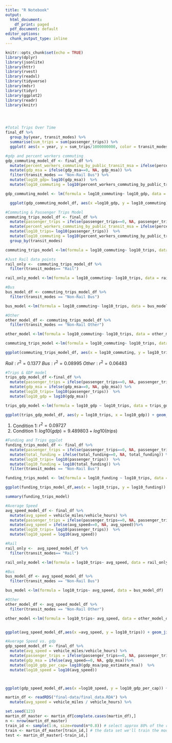 ```yaml
---
title: "R Notebook"
output:
  html_document:
    df_print: paged
  pdf_document: default
editor_options:
  chunk_output_type: inline
---
```

 

```r

knitr::opts_chunk$set(echo = TRUE)
library(dplyr)
library(jsonlite)
library(httr)
library(rvest)
library(readxl)
library(tidyverse)
library(mdsr)   
library(tidyr)
library(ggplot2)
library(readr)
library(knitr)




#Total Trips Over Time
final_df %>% 
  group_by(year, transit_modes) %>% 
  summarise(sum_trips = sum(passenger_trips)) %>% 
  ggplot( aes(x = year, y = sum_trips/1000000000, color = transit_modes)) +geom_point() + labs(x= "Year", y= "Total Trips (in Billions)")
```

```r
#gdp and percent workers commuting
gdp_commuting_model_df <- final_df %>% 
  mutate(percent_workers_commuting_by_public_transit_msa = ifelse(percent_workers_commuting_by_public_transit_msa==0, NA, percent_workers_commuting_by_public_transit_msa))%>%
  mutate(gdp_msa = ifelse(gdp_msa==0, NA, gdp_msa)) %>%
  filter(transit_modes == "Non-Rail Bus") %>% 
  mutate(log10_gdp= log10(gdp_msa))  %>% 
  mutate(log10_commuting = log10(percent_workers_commuting_by_public_transit_msa))

gdp_commuting_model <- lm(formula = log10_commuting~ log10_gdp, data = gdp_commuting_model_df)

  ggplot(gdp_commuting_model_df, aes(x =log10_gdp, y = log10_commuting)) +geom_jitter(alpha= .2) + labs(x= "GDP by City (Scaled by log 10)", y = " % Workers Commuting via Public Transit (Scaled log 10)" , title = "Relationship between GDP and Commuting by Public Transit") + geom_smooth(method = 'lm') 
```
  
```r
#Commuting & Passenger Trips Model 
commuting_trips_model_df <- final_df %>% 
  mutate(passenger_trips = ifelse(passenger_trips==0, NA, passenger_trips)) %>% 
  mutate(percent_workers_commuting_by_public_transit_msa = ifelse(percent_workers_commuting_by_public_transit_msa==0, NA, percent_workers_commuting_by_public_transit_msa))%>%
  mutate(log10_trips= log10(passenger_trips))  %>% 
  mutate(log10_commuting = log10(percent_workers_commuting_by_public_transit_msa)) %>% 
  group_by(transit_modes)

commuting_trips_model <-lm(formula = log10_commuting~ log10_trips, data = commuting_trips_model_df)

#Just Rail data points
rail_only <-  commuting_trips_model_df %>% 
  filter(transit_modes== "Rail")

rail_only_model <-lm(formula = log10_commuting~ log10_trips, data = rail_only)

#Bus
bus_model_df <- commuting_trips_model_df %>% 
  filter(transit_modes == "Non-Rail Bus")

bus_model <-lm(formula = log10_commuting~ log10_trips, data = bus_model_df)

#Other
other_model_df <- commuting_trips_model_df %>% 
  filter(transit_modes == "Non-Rail Other")

other_model <-lm(formula = log10_commuting~ log10_trips, data = other_model_df)

commuting_trips_model <-lm(formula = log10_commuting~ log10_trips, data = commuting_trips_model_df)

ggplot(commuting_trips_model_df, aes(x = log10_commuting, y = log10_trips)) + geom_jitter(alpha= .2)+ labs(x= "Percent Workers Commuting by Public Transit (scaled  log10)", y = "Passenger Trips (scaled to log10)", title="Relationship between Percent of Workers Commuting and Trips") + geom_smooth(method = 'lm', formula = y~x, se = FALSE) + facet_grid(.~transit_modes) 
```

$Rail: r^2 = 0.1377$
$Bus: r^2 = 0.08995$
$Other: r^2 = 0.06483$

```r
#Trips & GDP model
trips_gdp_model_df <-final_df %>% 
  mutate(passenger_trips = ifelse(passenger_trips==0, NA, passenger_trips)) %>% 
  mutate(gdp_msa = ifelse(gdp_msa==0, NA, gdp_msa)) %>% 
  mutate(log10_trips= log10(passenger_trips))  %>% 
  mutate(log10_gdp = log10(gdp_msa)) 

trips_gdp_model <-lm(formula = log10_gdp ~ log10_trips, data = trips_gdp_model_df)

ggplot(trips_gdp_model_df, aes(y = log10_trips, x = log10_gdp)) + geom_jitter(alpha= .2)+ labs(x= "Passenger Trips (scaled to log10)", y = "City GDP (scaled to log10)", title = "Trips and GDP ") + geom_smooth(method = 'lm', formula = y~x) 

```

1. Condition 1: $r^2 = 0.09727$
1. Condition 1: $log10(gdp) = 9.489803 + log10(trips)$

```r

#Funding and Trips ggplot
funding_trips_model_df <- final_df %>% 
  mutate(passenger_trips = ifelse(passenger_trips==0, NA, passenger_trips)) %>% 
  mutate(total_funding = ifelse(total_funding==0, NA, total_funding)) %>% 
  mutate(log10_trips= log10(passenger_trips))  %>% 
  mutate(log10_funding = log10(total_funding)) %>% 
  filter(transit_modes == "Non-Rail Bus")  

funding_trips_model <- lm(formula = log10_funding ~ log10_trips, data = funding_trips_model_df)

ggplot(funding_trips_model_df,aes(x = log10_trips, y = log10_funding)) + geom_jitter(alpha= .2)+ labs(x= "log10(Passenger Trips)", y = "log10(Total Funding)") + geom_smooth(method = 'lm', formula = y~x) 

summary(funding_trips_model)

```


```r
#Average Speed 
avg_speed_model_df <- final_df %>% 
  mutate(avg_speed = vehicle_miles/vehicle_hours) %>% 
  mutate(passenger_trips = ifelse(passenger_trips==0, NA, passenger_trips)) %>% 
  mutate(avg_speed = ifelse(avg_speed==0, NA, avg_speed))%>% 
  mutate(log10_trips= log10(passenger_trips))  %>% 
  mutate(log10_speed = log10(avg_speed))

#Rail
rail_only <-  avg_speed_model_df %>% 
  filter(transit_modes== "Rail")

rail_only_model <-lm(formula = log10_trips~ avg_speed, data = rail_only)

#Bus
bus_model_df <- avg_speed_model_df %>% 
  filter(transit_modes == "Non-Rail Bus")

bus_model <-lm(formula = log10_trips~ avg_speed, data = bus_model_df)

#Other
other_model_df <- avg_speed_model_df %>% 
  filter(transit_modes == "Non-Rail Other")

other_model <-lm(formula = log10_trips~ avg_speed, data = other_model_df)


ggplot(avg_speed_model_df,aes(x =avg_speed, y = log10_trips)) + geom_jitter(alpha= .2)+ labs(x= "Average Speed ", y = "Passenger Trips (Scaled log 10)", title = "Relationship between Average Speed and Trips") + geom_smooth(method = 'lm', formula = y~x) + facet_grid(~transit_modes)


```


```r
#Average Speed vs. gdp
gdp_speed_model_df <- final_df %>% 
  mutate(avg_speed = vehicle_miles/vehicle_hours) %>% 
  mutate(passenger_trips = ifelse(passenger_trips==0, NA, passenger_trips)) %>% 
  mutate(gdp_msa = ifelse(avg_speed==0, NA, gdp_msa))%>% 
  mutate(log10_gdp_per_cap= log10(gdp_msa/pop_estimate_msa))  %>% 
  mutate(log10_speed = log10(avg_speed))



ggplot(gdp_speed_model_df,aes(x =log10_speed, y = log10_gdp_per_cap)) + geom_jitter(alpha= .2)+ labs(x= "Average Speed", y = "GDP") + geom_smooth(method = 'lm', formula = y~x)+ facet_grid(~transit_modes)
```

```r
martin_df <- readRDS("final-data/final_data.RDA") %>% 
  mutate(avg_speed = vehicle_miles / vehicle_hours) %>% 

set.seed(123)
martin_df_master <- martin_df[complete.cases(martin_df),]
n <- nrow(martin_df_master)
train_id <- sample(1:n, size=round(n*0.8)) # select approx 80% of the row numbers between 1 and n
train <- martin_df_master[train_id,] # the data set we'll train the model on
test <- martin_df_master[-train_id,]
```

